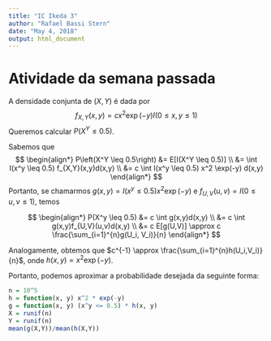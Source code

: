 ```yaml
---
title: "IC Ikeda 3"
author: "Rafael Bassi Stern"
date: "May 4, 2018"
output: html_document
---
```


# Atividade da semana passada

A densidade conjunta de $(X,Y)$ é dada por
$$
f_{X,Y}(x,y) = c x^2 \exp(-y) I(0 \leq x,y \leq 1)
$$
Queremos calcular $P\left(X^Y \leq 0.5\right)$.

Sabemos que
$$
\begin{align*}
 P\left(X^Y \leq 0.5\right)
 &= E[I(X^Y \leq 0.5)] \\
 &= \int I(x^y \leq 0.5) f_{X,Y}(x,y)d(x,y) \\
 &= c \int I(x^y \leq 0.5) x^2 \exp(-y) d(x,y)
\end{align*}
$$
Portanto, se chamarmos $g(x,y) = I(x^y \leq 0.5)x^2 \exp(-y)$ e
$f_{U,V}(u,v) = I(0 \leq u,v \leq 1)$, temos

$$
\begin{align*}
 P(X^y \leq 0.5) 
 &= c \int g(x,y)d(x,y) \\
 &= c \int g(x,y)f_{U,V}(u,v)d(x,y) \\
 &= c E[g(U,V)] 
 \approx c \frac{\sum_{i=1}^{n}g(U_i, V_i)}{n}
\end{align*}
$$

Analogamente, obtemos que
$c^{-1} \approx \frac{\sum_{i=1}^{n}h(U_i,V_i)}{n}$, onde
$h(x,y) = x^2 \exp(-y)$. 

Portanto, podemos aproximar a probabilidade desejada
da seguinte forma:

```r
n = 10^5
h = function(x, y) x^2 * exp(-y)
g = function(x, y) (x^y <= 0.5) * h(x, y)
X = runif(n)
Y = runif(n)
mean(g(X,Y))/mean(h(X,Y))
```
